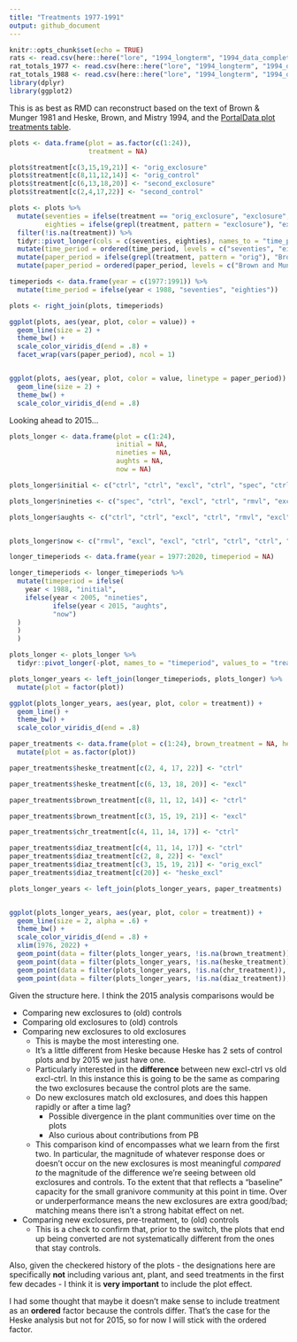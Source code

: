 ```yaml
---
title: "Treatments 1977-1991"
output: github_document
---
```


```r
knitr::opts_chunk$set(echo = TRUE)
rats <- read.csv(here::here("lore", "1994_longterm", "1994_data_complete.csv"), stringsAsFactors = F)
rat_totals_1977 <- read.csv(here::here("lore", "1994_longterm", "1994_data_statevars_1977.csv"), stringsAsFactors = F)
rat_totals_1988 <- read.csv(here::here("lore", "1994_longterm", "1994_data_statevars_1988.csv"), stringsAsFactors = F)
library(dplyr)
library(ggplot2)

```


This is as best as RMD can reconstruct based on the text of Brown & Munger 1981 and Heske, Brown, and Mistry 1994, and the [PortalData plot treatments table](https://github.com/weecology/PortalData/blob/master/SiteandMethods/Portal_plot_treatments.csv).


```r

plots <- data.frame(plot = as.factor(c(1:24)),
                    treatment = NA)

plots$treatment[c(3,15,19,21)] <- "orig_exclosure"
plots$treatment[c(8,11,12,14)] <- "orig_control"
plots$treatment[c(6,13,18,20)] <- "second_exclosure"
plots$treatment[c(2,4,17,22)] <- "second_control"

plots <- plots %>%
  mutate(seventies = ifelse(treatment == "orig_exclosure", "exclosure", "control"),
         eighties = ifelse(grepl(treatment, pattern = "exclosure"), "exclosure", ifelse(is.na(treatment), NA, "control"))) %>%
  filter(!is.na(treatment)) %>%
  tidyr::pivot_longer(cols = c(seventies, eighties), names_to = "time_period") %>%
  mutate(time_period = ordered(time_period, levels = c("seventies", "eighties"))) %>%
  mutate(paper_period = ifelse(grepl(treatment, pattern = "orig"), "Brown and Munger 1981", "Heske et al 1994")) %>%
  mutate(paper_period = ordered(paper_period, levels = c("Brown and Munger 1981", "Heske et al 1994")))

timeperiods <- data.frame(year = c(1977:1991)) %>%
  mutate(time_period = ifelse(year < 1988, "seventies", "eighties"))

plots <- right_join(plots, timeperiods)

ggplot(plots, aes(year, plot, color = value)) +
  geom_line(size = 2) +
  theme_bw() +
  scale_color_viridis_d(end = .8) +
  facet_wrap(vars(paper_period), ncol = 1)


ggplot(plots, aes(year, plot, color = value, linetype = paper_period)) +
  geom_line(size = 2) +
  theme_bw() +
  scale_color_viridis_d(end = .8) 
```


Looking ahead to 2015...


```r
plots_longer <- data.frame(plot = c(1:24),
                           initial = NA,
                           nineties = NA,
                           aughts = NA,
                           now = NA)

plots_longer$initial <- c("ctrl", "ctrl", "excl", "ctrl", "spec", "ctrl", "rmvl", "ctrl", "ctrl", "rmvl", "ctrl", "ctrl", "ctrl", "ctrl", "excl", "rmvl", "ctrl", "ctrl", "excl", "ctrl", "excl", "ctrl", "rmvl", "spec")

plots_longer$nineties <- c("spec", "ctrl", "excl", "ctrl", "rmvl", "excl", "rmvl", "ctrl", "spec", "rmvl", "ctrl", "ctrl", "excl", "ctrl", "excl", "rmvl", "ctrl", "excl", "excl", "excl", "excl", "ctrl", "rmvl", "rmvl")

plots_longer$aughts <- c("ctrl", "ctrl", "excl", "ctrl", "rmvl", "excl", "rmvl", "ctrl", "ctrl", "rmvl", "ctrl", "ctrl", "excl", "ctrl", "excl", "rmvl", "ctrl", "excl", "excl", "excl", "excl", "ctrl", "rmvl", "rmvl")


plots_longer$now <- c("rmvl", "excl", "excl", "ctrl", "ctrl", "ctrl", "ctrl", "excl", "rmvl", "rmvl", "ctrl", "rmvl", "ctrl", "ctrl", "excl", "rmvl", "ctrl", "ctrl", "excl", "excl", "excl", "excl", "rmvl", "ctrl")

longer_timeperiods <- data.frame(year = 1977:2020, timeperiod = NA)

longer_timeperiods <- longer_timeperiods %>%
  mutate(timeperiod = ifelse(
    year < 1988, "initial",
    ifelse(year < 2005, "nineties",
           ifelse(year < 2015, "aughts",
           "now")
  )
  )
  )

plots_longer <- plots_longer %>%
  tidyr::pivot_longer(-plot, names_to = "timeperiod", values_to = "treatment")

plots_longer_years <- left_join(longer_timeperiods, plots_longer) %>%
  mutate(plot = factor(plot))

ggplot(plots_longer_years, aes(year, plot, color = treatment)) +
  geom_line() +
  theme_bw() +
  scale_color_viridis_d(end = .8)

paper_treatments <- data.frame(plot = c(1:24), brown_treatment = NA, heske_treatment = NA, chr_treatment = NA, diaz_treatment = NA) %>%
  mutate(plot = as.factor(plot))

paper_treatments$heske_treatment[c(2, 4, 17, 22)] <- "ctrl"

paper_treatments$heske_treatment[c(6, 13, 18, 20)] <- "excl"

paper_treatments$brown_treatment[c(8, 11, 12, 14)] <- "ctrl"

paper_treatments$brown_treatment[c(3, 15, 19, 21)] <- "excl"

paper_treatments$chr_treatment[c(4, 11, 14, 17)] <- "ctrl"

paper_treatments$diaz_treatment[c(4, 11, 14, 17)] <- "ctrl"
paper_treatments$diaz_treatment[c(2, 8, 22)] <- "excl"
paper_treatments$diaz_treatment[c(3, 15, 19, 21)] <- "orig_excl"
paper_treatments$diaz_treatment[c(20)] <- "heske_excl"

plots_longer_years <- left_join(plots_longer_years, paper_treatments)


ggplot(plots_longer_years, aes(year, plot, color = treatment)) +
  geom_line(size = 2, alpha = .6) +
  theme_bw() +
  scale_color_viridis_d(end = .8) +
  xlim(1976, 2022) +
  geom_point(data = filter(plots_longer_years, !is.na(brown_treatment)), aes(1981, plot, shape = brown_treatment), color = "black", size = 3) +
  geom_point(data = filter(plots_longer_years, !is.na(heske_treatment)), aes(1994, plot, shape = heske_treatment), color = "black", size = 3) +
  geom_point(data = filter(plots_longer_years, !is.na(chr_treatment)), aes(2019, plot, shape = chr_treatment), color = "black", size = 3)+
  geom_point(data = filter(plots_longer_years, !is.na(diaz_treatment)), aes(2021, plot, shape = diaz_treatment), color = "black", size = 3)
```

Given the structure here. I think the 2015 analysis comparisons would be 

* Comparing new exclosures to (old) controls
* Comparing old exclosures to (old) controls
* Comparing new exclosures to old exclosures
    * This is maybe the most interesting one. 
    * It's a little different from Heske because Heske has 2 sets of control plots and by 2015 we just have one.
    * Particularly interested in the **difference** between new excl-ctrl vs old excl-ctrl. In this instance this is going to be the same as comparing the two exclosures because the control plots are the same.
    * Do new exclosures match old exclosures, and does this happen rapidly or after a time lag?
        * Possible divergence in the plant communities over time on the plots
        * Also curious about contributions from PB
    * This comparison kind of encompasses what we learn from the first two. In particular, the magnitude of whatever response does or doesn't occur on the new exclosures is most meaningful *compared to* the magnitude of the difference we're seeing between old exclosures and controls. To the extent that that reflects a "baseline" capacity for the small granivore community at this point in time. Over or underperformance means the new exclosures are extra good/bad; matching means there isn't a strong habitat effect on net. 
* Comparing new exclosures, pre-treatment, to (old) controls
    * This is a check to confirm that, prior to the switch, the plots that end up being converted are not systematically different from the ones that stay controls.
    

Also, given the checkered history of the plots - the designations here are specifically **not** including various ant, plant, and seed treatments in the first few decades - I think it is **very important** to include the plot effect. 


I had some thought that maybe it doesn't make sense to include treatment as an **ordered** factor because the controls differ. That's the case for the Heske analysis but not for 2015, so for now I will stick with the ordered factor.